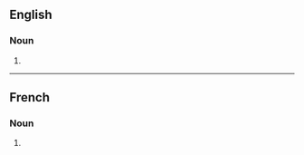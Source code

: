 ==English==

===Noun===
{{head|en|noun plural form}}

# {{plural of|adjudication|lang=en}}

----

==French==

===Noun===
{{head|fr|noun plural form|g=f}}

# {{plural of|adjudication|lang=fr}}